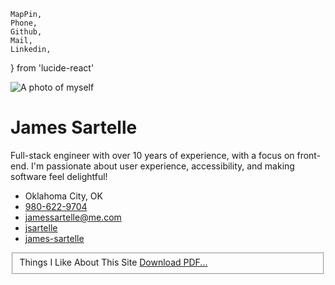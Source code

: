 	MapPin,
	Phone,
	Github,
	Mail,
	Linkedin,
} from 'lucide-react'


<Image
	className={props.styles.aboutImage}
	src={Photo}
	alt="A photo of myself"
	height={100}
	width={100}
	draggable="false"
/>

# James Sartelle

Full-stack engineer with over 10 years of experience, with a focus on front-end. I'm passionate about user experience, accessibility, and making software feel delightful!

- <MapPin size={18} /> Oklahoma City, OK
- <Phone size={18} /> [980-622-9704](tel:9806229704)
- <Mail size={18} /> [jamessartelle@me.com](mailto:jamessartelle@me.com)
- <Github size={18} /> [jsartelle](https://github.com/jsartelle)
- <Linkedin size={18} /> [james-sartelle](https://www.linkedin.com/in/james-sartelle/)

<fieldset className='print-hidden'>
	<AquaButton popoverTarget="likesPopover">
		Things I Like
	</AquaButton>
	<AquaButton popoverTarget="siteCreditsPopover">
		About This Site
	</AquaButton>
	<a
		className={props.styles.aboutDownloadLink}
		href="James Sartelle - Resume.pdf"
		download="James Sartelle - Resume.pdf"
		draggable='false'
	>
		<AquaButton primary>Download PDF...</AquaButton>
	</a>
</fieldset>